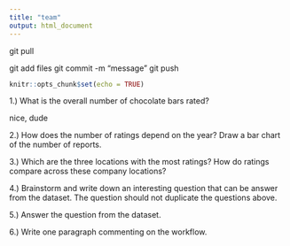 ```yaml
---
title: "team"
output: html_document
---
```

git pull

git add files 
git commit -m "message"
git push
```r
knitr::opts_chunk$set(echo = TRUE)
```

1.) What is the overall number of chocolate bars rated?

nice, dude 

2.) How does the number of ratings depend on the year? Draw a bar chart of the number of reports.


3.) Which are the three locations with the most ratings? How do ratings compare across these company locations?

4.) Brainstorm and write down an interesting question that can be answer from the dataset. The question should not duplicate the questions above.

5.) Answer the question from the dataset.

6.) Write one paragraph commenting on the workflow.